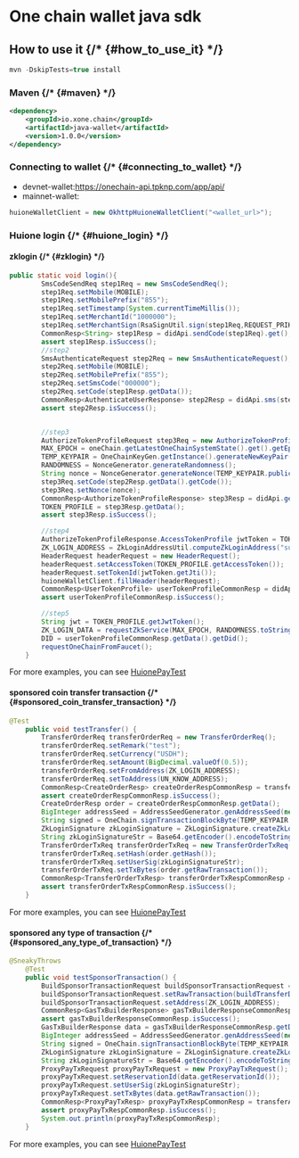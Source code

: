 

# One chain wallet java sdk

## How to use it {/* {#how_to_use_it} */}
```java
mvn -DskipTests=true install
```
### Maven {/* {#maven} */}

```xml
<dependency>
    <groupId>io.xone.chain</groupId>
    <artifactId>java-wallet</artifactId>
    <version>1.0.0</version>
</dependency>
```






### Connecting to wallet {/* {#connecting_to_wallet} */}
- devnet-wallet:https://onechain-api.tpknp.com/app/api/
- mainnet-wallet:
```java
huioneWalletClient = new OkhttpHuioneWalletClient("<wallet_url>");
```



### Huione login {/* {#huione_login} */}
#### zklogin {/* {#zklogin} */}
```java
public static void login(){
        SmsCodeSendReq step1Req = new SmsCodeSendReq();
        step1Req.setMobile(MOBILE);
        step1Req.setMobilePrefix("855");
        step1Req.setTimestamp(System.currentTimeMillis());
        step1Req.setMerchantId("1000000");
        step1Req.setMerchantSign(RsaSignUtil.sign(step1Req,REQUEST_PRIKEY));
        CommonResp<String> step1Resp = didApi.sendCode(step1Req).get();
        assert step1Resp.isSuccess();
        //step2
        SmsAuthenticateRequest step2Req = new SmsAuthenticateRequest();
        step2Req.setMobile(MOBILE);
        step2Req.setMobilePrefix("855");
        step2Req.setSmsCode("000000");
        step2Req.setCode(step1Resp.getData());
        CommonResp<AuthenticateUserResponse> step2Resp = didApi.sms(step2Req).get();
        assert step2Resp.isSuccess();


        //step3
        AuthorizeTokenProfileRequest step3Req = new AuthorizeTokenProfileRequest();
        MAX_EPOCH = oneChain.getLatestOneChainSystemState().get().getEpoch().add(BigInteger.TEN);
        TEMP_KEYPAIR = OneChainKeyGen.getInstance().generateNewKeyPair(SignatureScheme.ED25519);
        RANDOMNESS = NonceGenerator.generateRandomness();
        String nonce = NonceGenerator.generateNonce(TEMP_KEYPAIR.publicKeyBytes(), MAX_EPOCH, RANDOMNESS);
        step3Req.setCode(step2Resp.getData().getCode());
        step3Req.setNonce(nonce);
        CommonResp<AuthorizeTokenProfileResponse> step3Resp = didApi.getToken(step3Req).get();
        TOKEN_PROFILE = step3Resp.getData();
        assert step3Resp.isSuccess();

        //step4
        AuthorizeTokenProfileResponse.AccessTokenProfile jwtToken = TOKEN_PROFILE.getAccessTokenProfile();
        ZK_LOGIN_ADDRESS = ZkLoginAddressUtil.computeZkLoginAddress("sub", jwtToken.getSub(), jwtToken.getIss(), jwtToken.getAud(), TOKEN_PROFILE.getSalt(), false);
        HeaderRequest headerRequest = new HeaderRequest();
        headerRequest.setAccessToken(TOKEN_PROFILE.getAccessToken());
        headerRequest.setTokenId(jwtToken.getJti());
        huioneWalletClient.fillHeader(headerRequest);
        CommonResp<UserTokenProfile> userTokenProfileCommonResp = didApi.getTokenUserProfile().get();
        assert userTokenProfileCommonResp.isSuccess();

        //step5
        String jwt = TOKEN_PROFILE.getJwtToken();
        ZK_LOGIN_DATA = requestZkService(MAX_EPOCH, RANDOMNESS.toString(), TEMP_KEYPAIR.publicKey(), jwt, TOKEN_PROFILE.getSalt());
        DID = userTokenProfileCommonResp.getData().getDid();
        requestOneChainFromFaucet();
    }
```
For more examples, you can see [HuionePayTest](src/test/java/io/onechain/HuionePayTest.java)

#### sponsored coin transfer transaction {/* {#sponsored_coin_transfer_transaction} */}
```java
@Test
    public void testTransfer() {
        TransferOrderReq transferOrderReq = new TransferOrderReq();
        transferOrderReq.setRemark("test");
        transferOrderReq.setCurrency("USDH");
        transferOrderReq.setAmount(BigDecimal.valueOf(0.5));
        transferOrderReq.setFromAddress(ZK_LOGIN_ADDRESS);
        transferOrderReq.setToAddress(UN_KNOW_ADDRESS);
        CommonResp<CreateOrderResp> createOrderRespCommonResp = transferApi.createOrder(transferOrderReq).get();
        assert createOrderRespCommonResp.isSuccess();
        CreateOrderResp order = createOrderRespCommonResp.getData();
        BigInteger addressSeed = AddressSeedGenerator.genAddressSeed(new BigInteger(TOKEN_PROFILE.getSalt()), "sub", TOKEN_PROFILE.getAccessTokenProfile().getSub(), TOKEN_PROFILE.getAccessTokenProfile().getAud());
        String signed = OneChain.signTransactionBlockByte(TEMP_KEYPAIR.encodePrivateKey(), Base64.getDecoder().decode(order.getRawTransaction()));
        ZkLoginSignature zkLoginSignature = ZkLoginSignature.createZkLoginSignature(ZK_LOGIN_DATA, Base64.getDecoder().decode(signed), MAX_EPOCH.longValue(), addressSeed.toString());
        String zkLoginSignatureStr = Base64.getEncoder().encodeToString(zkLoginSignature.bcsSerialize());
        TransferOrderTxReq transferOrderTxReq = new TransferOrderTxReq();
        transferOrderTxReq.setHash(order.getHash());
        transferOrderTxReq.setUserSig(zkLoginSignatureStr);
        transferOrderTxReq.setTxBytes(order.getRawTransaction());
        CommonResp<TransferOrderTxResp> transferOrderTxRespCommonResp = transferApi.sendTx(transferOrderTxReq).get();
        assert transferOrderTxRespCommonResp.isSuccess();
    }
```
For more examples, you can see [HuionePayTest](src/test/java/io/onechain/HuionePayTest.java)

#### sponsored any type of transaction  {/* {#sponsored_any_type_of_transaction} */}
```java
@SneakyThrows
    @Test
    public void testSponsorTransaction() {
        BuildSponsorTransactionRequest buildSponsorTransactionRequest = new BuildSponsorTransactionRequest();
        buildSponsorTransactionRequest.setRawTransaction(buildTransferData(ZK_LOGIN_ADDRESS));
        buildSponsorTransactionRequest.setAddress(ZK_LOGIN_ADDRESS);
        CommonResp<GasTxBuilderResponse> gasTxBuilderResponseCommonResp = transferApi.buildSponsorTransaction(buildSponsorTransactionRequest).get();
        assert gasTxBuilderResponseCommonResp.isSuccess();
        GasTxBuilderResponse data = gasTxBuilderResponseCommonResp.getData();
        BigInteger addressSeed = AddressSeedGenerator.genAddressSeed(new BigInteger(TOKEN_PROFILE.getSalt()), "sub", TOKEN_PROFILE.getAccessTokenProfile().getSub(), TOKEN_PROFILE.getAccessTokenProfile().getAud());
        String signed = OneChain.signTransactionBlockByte(TEMP_KEYPAIR.encodePrivateKey(), Base64.getDecoder().decode(data.getRawTransaction()));
        ZkLoginSignature zkLoginSignature = ZkLoginSignature.createZkLoginSignature(ZK_LOGIN_DATA, Base64.getDecoder().decode(signed), MAX_EPOCH.longValue(), addressSeed.toString());
        String zkLoginSignatureStr = Base64.getEncoder().encodeToString(zkLoginSignature.bcsSerialize());
        ProxyPayTxRequest proxyPayTxRequest = new ProxyPayTxRequest();
        proxyPayTxRequest.setReservationId(data.getReservationId());
        proxyPayTxRequest.setUserSig(zkLoginSignatureStr);
        proxyPayTxRequest.setTxBytes(data.getRawTransaction());
        CommonResp<ProxyPayTxResp> proxyPayTxRespCommonResp = transferApi.doProxyPayTx(proxyPayTxRequest).get();
        assert proxyPayTxRespCommonResp.isSuccess();
        System.out.println(proxyPayTxRespCommonResp);
    }
```
For more examples, you can see [HuionePayTest](src/test/java/io/onechain/HuionePayTest.java)
